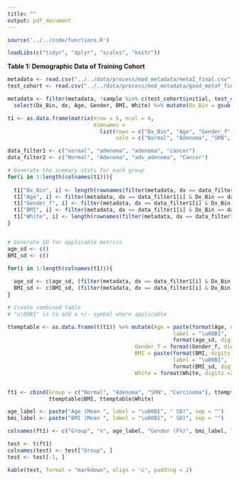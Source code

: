 ---
title: ""
output: pdf_document
---


```{r knitr_settings, eval=TRUE, echo=FALSE, warning=FALSE, message=FALSE}

source('../../code/functions.R')

loadLibs(c("tidyr", "dplyr", "scales", "knitr"))
```


**Table 1: Demographic Data of Training Cohort**

```{r table1, echo=FALSE, message=FALSE, warning=FALSE}

metadata <- read.csv("../../data/process/mod_metadata/metaI_final.csv", header = T, stringsAsFactors = F)
test_cohort <- read.csv("../../data/process/mod_metadata/good_metaf_final.csv", header = T, stringsAsFactors = F)

metadata <- filter(metadata, !sample %in% c(test_cohort$initial, test_cohort$followUp)) %>% 
  select(Dx_Bin, dx, Age, Gender, BMI, White) %>% mutate(Dx_Bin = gsub("adv Adenoma", "adv_adenoma", Dx_Bin), Dx_Bin = gsub("High Risk Normal", "Normal", Dx_Bin)) 

t1 <- as.data.frame(matrix(nrow = 5, ncol = 4, 
                           dimnames = 
                             list(rown = c("Dx_Bin", "Age", "Gender_f", "BMI", "White"), 
                                  coln = c("Normal", "Adenoma", "SRN", "Carcinoma"))))

data_filter1 <- c("normal", "adenoma", "adenoma", "cancer")
data_filter2 <- c("Normal", "Adenoma", "adv_adenoma", "Cancer")

# Generate the summary stats for each group
for(i in 1:length(colnames(t1))){
  
  t1["Dx_Bin", i] <- length(rownames(filter(metadata, dx == data_filter1[i] & Dx_Bin == data_filter2[i])))
  t1["Age", i] <- filter(metadata, dx == data_filter1[i] & Dx_Bin == data_filter2[i]) %>% summarise(avg = mean(Age))
  t1["Gender_f", i] <- filter(metadata, dx == data_filter1[i] & Dx_Bin == data_filter2[i]) %>% count(Gender) %>% mutate(n = n/sum(n) * 100) %>%  filter(Gender == "f") %>% select(n)
  t1["BMI", i] <- filter(metadata, dx == data_filter1[i] & Dx_Bin == data_filter2[i]) %>% summarise(avg = mean(BMI, na.rm = TRUE))
  t1["White", i] <- length(rownames(filter(metadata, dx == data_filter1[i] & Dx_Bin == data_filter2[i] & White == 1)))/length(rownames(filter(metadata, dx == data_filter1[i] & Dx_Bin == data_filter2[i]))) * 100 
}


# Generate SD for applicable metrics
age_sd <- c()
BMI_sd <- c()

for(i in 1:length(colnames(t1))){
  
  age_sd <- c(age_sd, (filter(metadata, dx == data_filter1[i] & Dx_Bin == data_filter2[i]) %>% summarise(std = sd(Age)))[, "std"])
  BMI_sd <- c(BMI_sd, (filter(metadata, dx == data_filter1[i] & Dx_Bin == data_filter2[i]) %>% summarise(std = sd(BMI, na.rm = TRUE)))[, "std"])
}

# Create combined table
# "u\00B1" is to add a +/- symbol where applicable

ttemptable <- as.data.frame(t(t1)) %>% mutate(Age = paste(format(Age, digits = 2, nsmall = 2), 
                                                    label = "\u00B1", 
                                                    format(age_sd, digits = 2, nmsall = 2)), 
                                        Gender_f = format(Gender_f, digits = 2, nsmall = 2), 
                                        BMI = paste(format(BMI, digits = 2, nsmall = 2), 
                                                    label = "\u00B1", 
                                                    format(BMI_sd, digits = 2, nmsall = 2)), 
                                        White = format(White, digits =2, nsmall = 2))


ft1 <- cbind(Group = c("Normal", "Adenoma", "SRN", "Carcinoma"), ttemptable$Dx_Bin, ttemptable$Age, ttemptable$Gender_f, 
             ttemptable$BMI, ttemptable$White)

age_label <- paste("Age (Mean ", label = "\u00B1", " SD)", sep = "")
bmi_label <- paste("BMI (Mean ", label = "\u00B1", " SD)", sep = "")

colnames(ft1) <- c("Group", "n", age_label, "Gender (F%)", bmi_label, "Caucasian (%)")

test <- t(ft1)
colnames(test) <- test["Group", ]
test <- test[-1, ]

kable(test, format = "markdown", align = 'c', padding = 2)

```

